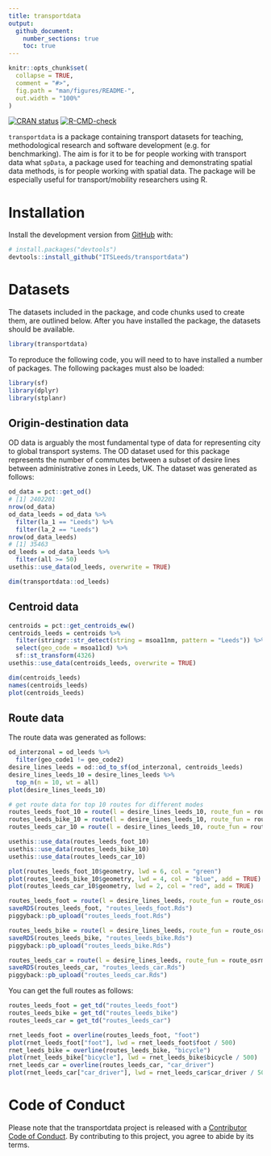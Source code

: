 ```yaml
---
title: transportdata
output:
  github_document:
    number_sections: true
    toc: true
---
```


<!-- README.md is generated from README.Rmd. Please edit that file -->

```r
knitr::opts_chunk$set(
  collapse = TRUE,
  comment = "#>",
  fig.path = "man/figures/README-",
  out.width = "100%"
)
```

<!-- badges: start -->
<!-- [![Lifecycle: experimental](https://img.shields.io/badge/lifecycle-experimental-orange.svg)](https://www.tidyverse.org/lifecycle/#experimental) -->
[![CRAN status](https://www.r-pkg.org/badges/version/transportdata)](https://CRAN.R-project.org/package=transportdata)
[![R-CMD-check](https://github.com/ITSLeeds/transportdata/workflows/R-CMD-check/badge.svg)](https://github.com/ITSLeeds/transportdata/actions)
<!-- [![Codecov test coverage](https://codecov.io/gh/ITSLeeds/transportdata/branch/master/graph/badge.svg)](https://codecov.io/gh/ITSLeeds/transportdata?branch=master) -->
<!-- badges: end -->


`transportdata` is a package containing transport datasets for teaching, methodological research and software development (e.g. for benchmarking).
The aim is for it to be for people working with transport data what `spData`, a package used for teaching and demonstrating spatial data methods, is for people working with spatial data.
The package will be especially useful for transport/mobility researchers using R.

# Installation

<!-- You can install the released version of transportdata from [CRAN](https://CRAN.R-project.org) with: -->

<!-- ``` r -->
<!-- install.packages("transportdata") -->
<!-- ``` -->

Install the development version from [GitHub](https://github.com/) with:

``` r
# install.packages("devtools")
devtools::install_github("ITSLeeds/transportdata")
```  

# Datasets

The datasets included in the package, and code chunks used to create them, are outlined below.
After you have installed the package, the datasets should be available.

```r
library(transportdata)
```


To reproduce the following code, you will need to to have installed a number of packages.
The following packages must also be loaded:

```r
library(sf)
library(dplyr)
library(stplanr)
```

## Origin-destination data

OD data is arguably the most fundamental type of data for representing city to global transport systems.
The OD dataset used for this package represents the number of commutes between a subset of desire lines between administrative zones in Leeds, UK.
The dataset was generated as follows:

```r
od_data = pct::get_od()
# [1] 2402201
nrow(od_data)
od_data_leeds = od_data %>% 
  filter(la_1 == "Leeds") %>% 
  filter(la_2 == "Leeds") 
nrow(od_data_leeds)
# [1] 35463
od_leeds = od_data_leeds %>% 
  filter(all >= 50)
usethis::use_data(od_leeds, overwrite = TRUE)
```


```r
dim(transportdata::od_leeds)
```

## Centroid data

```r
centroids = pct::get_centroids_ew()
centroids_leeds = centroids %>% 
  filter(stringr::str_detect(string = msoa11nm, pattern = "Leeds")) %>% 
  select(geo_code = msoa11cd) %>% 
  sf::st_transform(4326)
usethis::use_data(centroids_leeds, overwrite = TRUE)
```

```r
dim(centroids_leeds)
names(centroids_leeds)
plot(centroids_leeds)
```

## Route data

The route data was generated as follows:

```r
od_interzonal = od_leeds %>% 
  filter(geo_code1 != geo_code2)
desire_lines_leeds = od::od_to_sf(od_interzonal, centroids_leeds)
desire_lines_leeds_10 = desire_lines_leeds %>% 
  top_n(n = 10, wt = all)
plot(desire_lines_leeds_10)
```

```r
# get route data for top 10 routes for different modes
routes_leeds_foot_10 = route(l = desire_lines_leeds_10, route_fun = route_osrm, osrm.profile = "foot")
routes_leeds_bike_10 = route(l = desire_lines_leeds_10, route_fun = route_osrm, osrm.profile = "bike")
routes_leeds_car_10 = route(l = desire_lines_leeds_10, route_fun = route_osrm, osrm.profile = "car")
```

```r
usethis::use_data(routes_leeds_foot_10)
usethis::use_data(routes_leeds_bike_10)
usethis::use_data(routes_leeds_car_10)
```

```r
plot(routes_leeds_foot_10$geometry, lwd = 6, col = "green")
plot(routes_leeds_bike_10$geometry, lwd = 4, col = "blue", add = TRUE)
plot(routes_leeds_car_10$geometry, lwd = 2, col = "red", add = TRUE)
```



```r
routes_leeds_foot = route(l = desire_lines_leeds, route_fun = route_osrm, osrm.profile = "foot")
saveRDS(routes_leeds_foot, "routes_leeds_foot.Rds")
piggyback::pb_upload("routes_leeds_foot.Rds")

routes_leeds_bike = route(l = desire_lines_leeds, route_fun = route_osrm, osrm.profile = "bike")
saveRDS(routes_leeds_bike, "routes_leeds_bike.Rds")
piggyback::pb_upload("routes_leeds_bike.Rds")

routes_leeds_car = route(l = desire_lines_leeds, route_fun = route_osrm, osrm.profile = "car")
saveRDS(routes_leeds_car, "routes_leeds_car.Rds")
piggyback::pb_upload("routes_leeds_car.Rds")

```



You can get the full routes as follows:

```r
routes_leeds_foot = get_td("routes_leeds_foot")
routes_leeds_bike = get_td("routes_leeds_bike")
routes_leeds_car = get_td("routes_leeds_car")
```

```r
rnet_leeds_foot = overline(routes_leeds_foot, "foot")
plot(rnet_leeds_foot["foot"], lwd = rnet_leeds_foot$foot / 500)
rnet_leeds_bike = overline(routes_leeds_bike, "bicycle")
plot(rnet_leeds_bike["bicycle"], lwd = rnet_leeds_bike$bicycle / 500)
rnet_leeds_car = overline(routes_leeds_car, "car_driver")
plot(rnet_leeds_car["car_driver"], lwd = rnet_leeds_car$car_driver / 500)
```




# Code of Conduct
  
Please note that the transportdata project is released with a [Contributor Code of Conduct](https://contributor-covenant.org/version/2/0/CODE_OF_CONDUCT.html). By contributing to this project, you agree to abide by its terms.
